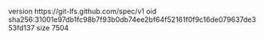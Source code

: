 version https://git-lfs.github.com/spec/v1
oid sha256:31001e97db1fc98b7f93b0db74ee2bf64f52161f0f9c16de079637de353fd137
size 7504
